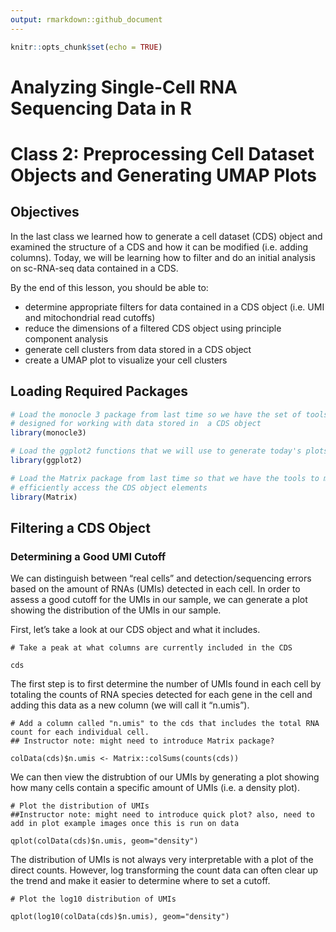 ```yaml
---
output: rmarkdown::github_document
---
```


```r
knitr::opts_chunk$set(echo = TRUE)
```
# Analyzing Single-Cell RNA Sequencing Data in R 

# Class 2: Preprocessing Cell Dataset Objects and Generating UMAP Plots

## Objectives
In the last class we learned how to generate a cell dataset (CDS) object and examined the structure of a CDS and how it can be modified (i.e. adding columns). Today, we will be learning how to filter and do an initial analysis on sc-RNA-seq data contained in a CDS.

By the end of this lesson, you should be able to:

* determine appropriate filters for data contained in a CDS object (i.e. UMI and mitochondrial read cutoffs)
* reduce the dimensions of a filtered CDS object using principle component analysis
* generate cell clusters from data stored in a CDS object
* create a UMAP plot to visualize your cell clusters

## Loading Required Packages

```r
# Load the monocle 3 package from last time so we have the set of tools 
# designed for working with data stored in  a CDS object
library(monocle3)

# Load the ggplot2 functions that we will use to generate today's plots
library(ggplot2)

# Load the Matrix package from last time so that we have the tools to more 
# efficiently access the CDS object elements
library(Matrix)
```

## Filtering a CDS Object

### Determining a Good UMI Cutoff

We can distinguish between "real cells" and detection/sequencing errors based on the amount of RNAs (UMIs) detected in each cell. In order to assess a good cutoff for the UMIs in our sample, we can generate a plot showing the distribution of the UMIs in our sample.

First, let's take a look at our CDS object and what it includes.

```
# Take a peak at what columns are currently included in the CDS

cds
```

The first step is to first determine the number of UMIs found in each cell by totaling the counts of RNA species detected for each gene in the cell and adding this data as a new column (we will call it "n.umis").

```
# Add a column called "n.umis" to the cds that includes the total RNA count for each individual cell.
## Instructor note: might need to introduce Matrix package? 

colData(cds)$n.umis <- Matrix::colSums(counts(cds))
```

We can then view the distrubtion of our UMIs by generating a plot showing how many cells contain a specific amount of UMIs (i.e. a density plot).
```
# Plot the distribution of UMIs 
##Instructor note: might need to introduce quick plot? also, need to add in plot example images once this is run on data

qplot(colData(cds)$n.umis, geom="density")
```

The distribution of UMIs is not always very interpretable with a plot of the direct counts. However, log transforming the count data can often clear up the trend and make it easier to determine where to set a cutoff.

```
# Plot the log10 distribution of UMIs

qplot(log10(colData(cds)$n.umis), geom="density")
```


